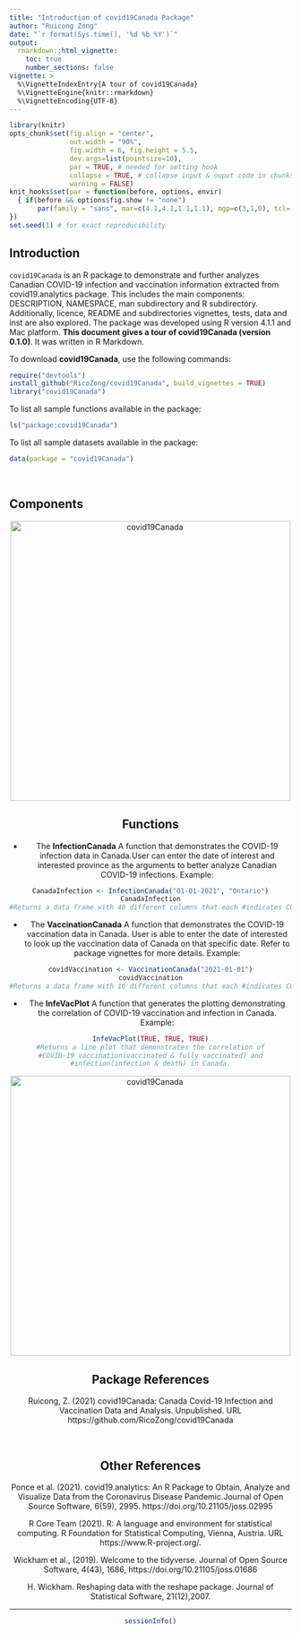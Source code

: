 ```yaml
---
title: "Introduction of covid19Canada Package"
author: "Ruicong Zong"
date: "`r format(Sys.time(), '%d %b %Y')`"
output: 
  rmarkdown::html_vignette:
    toc: true
    number_sections: false
vignette: >
  %\VignetteIndexEntry{A tour of covid19Canada}
  %\VignetteEngine{knitr::rmarkdown}
  %\VignetteEncoding{UTF-8}
---
```


```r
library(knitr)
opts_chunk$set(fig.align = "center", 
               out.width = "90%",
               fig.width = 6, fig.height = 5.5,
               dev.args=list(pointsize=10),
               par = TRUE, # needed for setting hook 
               collapse = TRUE, # collapse input & ouput code in chunks
               warning = FALSE)
knit_hooks$set(par = function(before, options, envir)
  { if(before && options$fig.show != "none") 
       par(family = "sans", mar=c(4.1,4.1,1.1,1.1), mgp=c(3,1,0), tcl=-0.5)
})
set.seed(1) # for exact reproducibility
```
       
## Introduction

`covid19Canada` is an R package to demonstrate and further analyzes Canadian COVID-19 infection and vaccination information extracted from covid19.analytics package. This includes the main components: DESCRIPTION, NAMESPACE, man subdirectory and R subdirectory. Additionally, licence, README and subdirectories vignettes, tests, data and inst are also explored. The package was developed using R version 4.1.1 and Mac platform. **This document gives a tour of covid19Canada (version 0.1.0)**. It was written in R Markdown.



To download **covid19Canada**, use the following commands:

``` r
require("devtools")
install_github("RicoZong/covid19Canada", build_vignettes = TRUE)
library("covid19Canada")
```
To list all sample functions available in the package:
``` r
ls("package:covid19Canada")
```

To list all sample datasets available in the package:
``` r
data(package = "covid19Canada")
```

<br>

## Components

<div style="text-align:center"><img src="covid19Canada.png" alt="covid19Canada" width="500"/>


## Functions

* The **InfectionCanada** A function that demonstrates the COVID-19 infection data in Canada.User can enter the date of interest and interested province as the arguments to better analyze Canadian COVID-19 infections.
Example:
``` r
CanadaInfection <- InfectionCanada("01-01-2021", "Ontario")
CanadaInfection
#Returns a data frame with 40 different columns that each #indicates COVID-19 related counts.
```
* The **VaccinationCanada** A function that demonstrates the COVID-19 vaccination data in Canada. User is able to enter the date of interested to look up the vaccination data of Canada on that specific date.  Refer to package vignettes for more details.
Example:
```r
covidVaccination <- VaccinationCanada("2021-01-01")
covidVaccination
#Returns a data frame with 16 different columns that each #indicates COVID-19 vaccination related counts.
```

* The **InfeVacPlot** A function that generates the plotting demonstrating the correlation of COVID-19 vaccination and infection in Canada.
Example:
```r
InfeVacPlot(TRUE, TRUE, TRUE)
#Returns a line plot that demonstrates the correlation of
#COVID-19 vaccination(vaccinated & fully vaccinated) and
#infection(infection & death) in Canada.
```
<div style="text-align:center"><img src="Line Plot Generated by InfeVacPlot(TRUE, TRUE, TRUE).png" alt="covid19Canada" width="500"/>
<br>

## Package References

Ruicong, Z. (2021) covid19Canada: Canada Covid-19 Infection and
  Vaccination Data and Analysis. Unpublished. URL
  https://github.com/RicoZong/covid19Canada

<br>

## Other References

Ponce et al. (2021). covid19.analytics: An R Package to Obtain,
Analyze and Visualize Data from the Coronavirus Disease Pandemic.Journal of Open Source Software, 6(59), 2995. https://doi.org/10.21105/joss.02995
  
R Core Team (2021). R: A language and environment for statistical computing. R Foundation for Statistical Computing, Vienna, Austria. URL https://www.R-project.org/.

Wickham et al., (2019). Welcome to the tidyverse. Journal of Open Source Software, 4(43), 1686, https://doi.org/10.21105/joss.01686

H. Wickham. Reshaping data with the reshape package. Journal of Statistical Software, 21(12),2007.

----

```r
sessionInfo()
```
